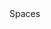 <div style={{ float: "left", display: "table-column", width: "20%" }}>
  <span
    style={{
      background: "#D4EAFF",
      color: "#003D95",
      borderRadius: "10px",
      fontSize: ".8em",
      padding: "2px 10px",
      display: "inline-block",
      fontWeight: "500",
      letterSpacing: ".5px",
      whiteSpace: "nowrap",
    }}
  >Spaces</span>
</div>